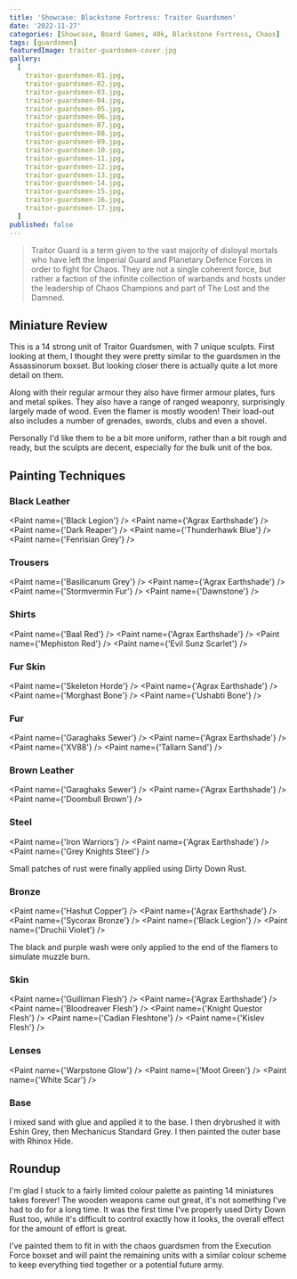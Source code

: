 ```yaml
---
title: 'Showcase: Blackstone Fortress: Traitor Guardsmen'
date: '2022-11-27'
categories: [Showcase, Board Games, 40k, Blackstone Fortress, Chaos]
tags: [guardsmen]
featuredImage: traitor-guardsmen-cover.jpg
gallery:
  [
    traitor-guardsmen-01.jpg,
    traitor-guardsmen-02.jpg,
    traitor-guardsmen-03.jpg,
    traitor-guardsmen-04.jpg,
    traitor-guardsmen-05.jpg,
    traitor-guardsmen-06.jpg,
    traitor-guardsmen-07.jpg,
    traitor-guardsmen-08.jpg,
    traitor-guardsmen-09.jpg,
    traitor-guardsmen-10.jpg,
    traitor-guardsmen-11.jpg,
    traitor-guardsmen-12.jpg,
    traitor-guardsmen-13.jpg,
    traitor-guardsmen-14.jpg,
    traitor-guardsmen-15.jpg,
    traitor-guardsmen-16.jpg,
    traitor-guardsmen-17.jpg,
  ]
published: false
---
```


> Traitor Guard is a term given to the vast majority of disloyal mortals who have left the Imperial Guard and
> Planetary Defence Forces in order to fight for Chaos. They are not a single coherent force, but rather a faction of
> the infinite collection of warbands and hosts under the leadership of Chaos Champions and part of
> The Lost and the Damned.

## Miniature Review

This is a 14 strong unit of Traitor Guardsmen, with 7 unique sculpts. First looking at them, I thought they were pretty
similar to the guardsmen in the Assassinorum boxset. But looking closer there is actually quite a lot more detail on
them.

Along with their regular armour they also have firmer armour plates, furs and metal spikes. They also have a range of
ranged weaponry, surprisingly largely made of wood. Even the flamer is mostly wooden! Their load-out also includes a
number of grenades, swords, clubs and even a shovel.

Personally I'd like them to be a bit more uniform, rather than a bit rough and ready, but the sculpts are decent,
especially for the bulk unit of the box.

## Painting Techniques

### Black Leather
<Paint name={'Black Legion'} />
<Paint name={'Agrax Earthshade'} />
<Paint name={'Dark Reaper'} />
<Paint name={'Thunderhawk Blue'} />
<Paint name={'Fenrisian Grey'} />

### Trousers
<Paint name={'Basilicanum Grey'} />
<Paint name={'Agrax Earthshade'} />
<Paint name={'Stormvermin Fur'} />
<Paint name={'Dawnstone'} />

### Shirts
<Paint name={'Baal Red'} />
<Paint name={'Agrax Earthshade'} />
<Paint name={'Mephiston Red'} />
<Paint name={'Evil Sunz Scarlet'} />

### Fur Skin
<Paint name={'Skeleton Horde'} />
<Paint name={'Agrax Earthshade'} />
<Paint name={'Morghast Bone'} />
<Paint name={'Ushabti Bone'} />

### Fur
<Paint name={'Garaghaks Sewer'} />
<Paint name={'Agrax Earthshade'} />
<Paint name={'XV88'} />
<Paint name={'Tallarn Sand'} />

### Brown Leather
<Paint name={'Garaghaks Sewer'} />
<Paint name={'Agrax Earthshade'} />
<Paint name={'Doombull Brown'} />

### Steel
<Paint name={'Iron Warriors'} />
<Paint name={'Agrax Earthshade'} />
<Paint name={'Grey Knights Steel'} />

Small patches of rust were finally applied using Dirty Down Rust.

### Bronze
<Paint name={'Hashut Copper'} />
<Paint name={'Agrax Earthshade'} />
<Paint name={'Sycorax Bronze'} />
<Paint name={'Black Legion'} />
<Paint name={'Druchii Violet'} />

The black and purple wash were only applied to the end of the flamers to simulate muzzle burn.

### Skin
<Paint name={'Guilliman Flesh'} />
<Paint name={'Agrax Earthshade'} />
<Paint name={'Bloodreaver Flesh'} />
<Paint name={'Knight Questor Flesh'} />
<Paint name={'Cadian Fleshtone'} />
<Paint name={'Kislev Flesh'} />

### Lenses
<Paint name={'Warpstone Glow'} />
<Paint name={'Moot Green'} />
<Paint name={'White Scar'} />

### Base

I mixed sand with glue and applied it to the base. I then drybrushed it with Eshin Grey, then Mechanicus Standard Grey.
I then painted the outer base with Rhinox Hide.

## Roundup

I'm glad I stuck to a fairly limited colour palette as painting 14 miniatures takes forever! The wooden weapons came out
great, it's not something I've had to do for a long time. It was the first time I've properly used Dirty Down Rust too,
while it's difficult to control exactly how it looks, the overall effect for the amount of effort is great.

I've painted them to fit in with the chaos guardsmen from the Execution Force boxset and will paint the remaining units
with a similar colour scheme to keep everything tied together or a potential future army.